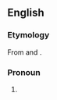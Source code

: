 ==English==

===Etymology===
From {{term|me}} and {{term|-self}}.

===Pronoun===
{{en-pron}}

# {{slang|or|dialectal}} {{alternative form of|myself}}